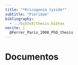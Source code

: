 ```yaml
---
title: "*Kricogonia lyside*"
subtitle: "Pieridae"
bibliography: 
  - ../bibTeX/thesis.bibtex
nocite: |
  @Ferrer_Paris_2008_PhD_thesis
---
```




# Documentos

::: {#refs}
:::